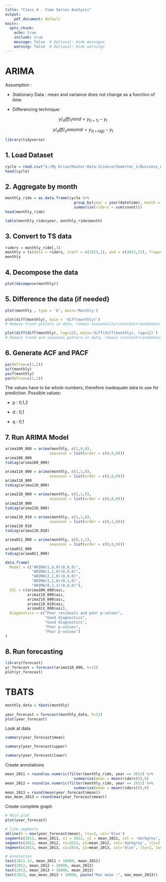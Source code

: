 ```yaml
---
title: "Class 4 - Time Series Analysis"
output:
    pdf_document: default
knitr:
  opts_chunk: 
    echo: true
    include: true
    message: false  # Optional: Hide messages
    warning: false  # Optional: Hide warnings
---
```


# ARIMA

Assumption :

-   Stationary Data : mean and variance does not change as a function of time

-   Differencing technique:

$$
y/_diff/_trend = y_{(t+1)}-y_t
$$

$$
y/_diff/_seasonal = y_{(t + lag)}-y_t
$$

```r
library(tidyverse)
```

## 1. Load Dataset

```r
cycle = read.csv("G:/My Drive/Master-Data-Science/Semester_1/Business_Analytics/Data/Ch6_ridership_data_2011-2012.csv")
head(cycle)
```

## 2. Aggregate by month

```r
monthly_ride = as.data.frame(cycle %>%
                               group_by(year = year(datetime), month = month(datetime)) %>%
                               summarise(riders = sum(count)))
head(monthly_ride)
```

```r
table(monthly_ride$year, monthly_ride$month)
```

## 3. Convert to TS data

```r
riders = monthly_ride[,3]
monthly = ts(data = riders, start = c(2011,1), end = c(2012,12), frequency = 12)
monthly
```

## 4. Decompose the data

```r
plot(decompose(monthly))
```

## 5. Difference the data (if needed)

```r
plot(monthly , type = 'b', main='Monthly')
```

```r
plot(diff(monthly), main = 'diff(monthly)')
# Remove trend pattern in data, remain seasonality+constant+randomness
```

```r
plot(diff(diff(monthly), lag=12), main='diff(diff(monthly), lag=12)')
# Remoce trend and seasonal pattern in data, remain constant+randomness
```

## 6. Generate ACF and PACF

```r
par(mfrow=c(1,2))
acf(monthly)
pacf(monthly)
par(mfrow=c(1,1))
```

The values have to be whole numbers, therefore inadequate data to use for prediction. Possible values:

-   p : 0,1,2

-   d : 0,1

-   q : 0,1

## 7. Run ARIMA Model

```r
arima100_000 = arima(monthly, c(1,0,0),
                    seasonal = list(order = c(0,0,0)))
arima100_000
tsdiag(arima100_000)
```

```r
arima110_000 = arima(monthly, c(1,1,0),
                    seasonal = list(order = c(0,0,0)))
arima110_000
tsdiag(arima110_000)
```

```r
arima210_000 = arima(monthly, c(2,1,0),
                    seasonal = list(order = c(0,0,0)))
arima210_000
tsdiag(arima210_000)
```

```r
arima110_010 = arima(monthly, c(1,1,0),
                    seasonal = list(order = c(0,1,0)))
arima110_010
tsdiag(arima110_010)
```

```r
arima011_000 = arima(monthly, c(0,1,1),
                    seasonal = list(order = c(0,0,0)))
arima011_000
tsdiag(arima011_000)
```

```r
data.frame(
  Model = c("ARIMA(1,0,0)(0,0,0)",
            "ARIMA(1,1,0)(0,0,0)",
            "ARIMA(2,1,0)(0,0,0)",
            "ARIMA(1,1,0)(0,1,0)",
            "ARIMA(0,1,1)(0,0,0)"),
  AIC = c(arima100_000$aic,
          arima110_000$aic,
          arima210_000$aic,
          arima110_010$aic,
          arima011_000$aic),
  Diagnostics = c("Poor residuals and poor p-values",
                  "Good diagnostics",
                  "Good diagnostics",
                  "Poor p-values",
                  "Poor p-values")
)
```

## 8. Run forecasting

```r
library(forecast)
yr_forecast = forecast(arima110_000, h=12)
plot(yr_forecast)
```

# TBATS

```r
monthly_data = tbats(monthly)
  
year_forecast = forecast(monthly_data, h=12)
plot(year_forecast)
```

Look at data

```r
summary(year_forecast$mean)
```

```r
summary(year_forecast$upper)
```

```r
summary(year_forecast$lower)
```

Create annotations

```r
mean_2011 = round(as.numeric(filter(monthly_ride, year == 2011) %>%
                               summarise(mean = mean(riders))),0)
mean_2012 = round(as.numeric(filter(monthly_ride, year == 2012) %>%
                               summarise(mean = mean(riders))),0)
mean_2013 = round(mean(year_forecast$mean))
max_mean_2013 = round(max(year_forecast$mean))
```

Create complete graph

```r
# Main plot
plot(year_forecast)

# line segments
abline(h = max(year_forecast$mean), lty=2, col='blue')
segments(2011, mean_2011, x1 = 2012, y1 = mean_2011, col = 'darkgrey', lty = 2, lwd = 2)
segments(2012, mean_2012, x1=2013, y1=mean_2012, col='darkgrey', lty=2,lwd=2)
segments(2013, mean_2013, x1=2014, y1=mean_2013, col='blue', lty=2, lwd=2)

# Annotation
text(2011.12, mean_2011 + 10000, mean_2011)
text(2012, mean_2012 + 10000, mean_2012)
text(2013, mean_2013 + 10000, mean_2013)
text(2013, max_mean_2013 + 10000, paste("Max mean :", max_mean_2013))
```
